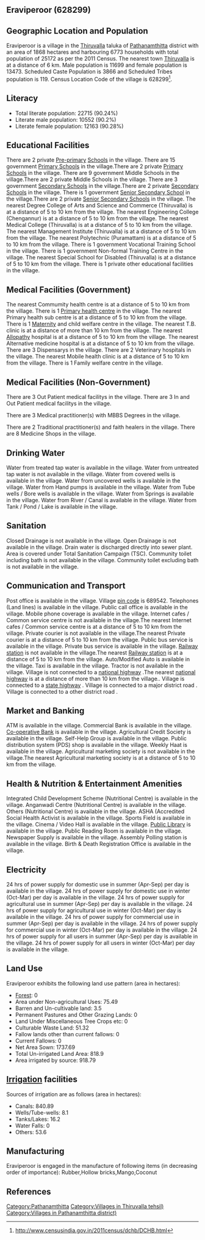 {{Infobox settlement
| name=Eraviperoor
| native_name=
| native_name_lang=
| other_name=
| nickname=
| settlement_type=Village
| image_skyline=
| image_alt=
| image_caption=
| pushpin_map=India Kerala
| pushpin_label_position=right
| pushpin_map_alt=
| pushpin_map_caption=Location in Kerala, India
| latd=
| latm=
| lats=
| latNS=
| longd=
| longm=
| longs=
| longEW=
| coordinates_display=inline,title
| subdivision_type=Country
| subdivision_name={{flag|India}}
| subdivision_type1=[[States and territories of India|State]]
| subdivision_name1=Kerala 
| subdivision_type2=[[List of districts of India|District]]
| subdivision_name2=Pathanamthitta
| subdivision_type3=Tahsil
| subdivision_name3=Thiruvalla
| website=
| established_title=<!-- Established -->
| established_date=
| founder=
| named_for=
| government_type=
| governing_body=
| unit_pref=Metric=
| area_footnotes=
| area_rank=
| area_total_km2=18.68
| elevation_footnotes=
| elevation_m=
| population_total=25172
| population_as_of=2011
| population_rank=
| population_density_km2=1347
| population_demonym=
| population_footnotes=
| demographics_type1=Languages
| demographics1_title1=Official
| demographics1_info1=[[Malayalam language|Malayalam]]
| timezone1=[[Indian Standard Time|IST]]
| utc_offset1==+5:30
| postal_code_type=[[Postal Index Number|PIN]]
| postal_code=689542
| area_code_type=Telephone code
| area_code=
| registration_plate=
| blank1_name_sec1=Nearest city
| blank1_info_sec1=[[Thiruvalla]]
| blank2_name_sec1=[[Human sex ratio|Sex ratio]]
| blank2_info_sec1=1151 [[male|♂]]/[[female|♀]]
| blank3_name_sec1=Literacy
| blank3_info_sec1=90.24%
| blank1_name_sec2=[[2011 Census of India|2011 census]] code
| blank1_info_sec2=628299
| footnotes=
}}

== Eraviperoor (628299) ==

== Geographic Location and Population ==

Eraviperoor is a village in the [[Thiruvalla]] taluka of [[Pathanamthitta]] district with an area of 1868 hectares and harbouring 6773 households with total population of 25172 as per the 2011 Census. The nearest town [[Thiruvalla]] is at a distance of 6 km. Male population is 11699 and female population is 13473. Scheduled Caste Population is 3866 and Scheduled Tribes population is 119. Census Location Code of the village is 628299<ref>http://www.censusindia.gov.in/2011census/dchb/DCHB.html</ref>.


== Literacy ==  
* Total literate population: 22715 (90.24%)
* Literate male population: 10552 (90.2%)
* Literate female population: 12163 (90.28%)


== Educational Facilities ==  
There are 2 private [[Pre-primary]] [[School]]s in the village.
There are 15 government [[Primary School]]s in the village.There are 2 private [[Primary School]]s in the village.
There are 9 government Middle Schools in the village.There are 2 private Middle Schools in the village.
There are 3 government [[Secondary School]]s in the village.There are 2 private [[Secondary School]]s in the village.
There is 1 government [[Senior Secondary School]] in the village.There are 2 private [[Senior Secondary School]]s in the village.
The nearest Degree College of Arts and Science and Commerce (Thiruvalla) is at a distance of 5 to 10 km from the village.
The nearest Engineering College (Chengannur) is at a distance of 5 to 10 km from the village.
The nearest Medical College (Thiruvalla) is at a distance of 5 to 10 km from the village.
The nearest Management Institute (Thiruvalla) is at a distance of 5 to 10 km from the village.
The nearest Polytechnic (Puramattam) is at a distance of 5 to 10 km from the village.
There is 1 government Vocational Training School in the village.
There is 1 government Non-formal Training Centre in the village.
The nearest Special School for Disabled (Thiruvalla) is at a distance of 5 to 10 km from the village.
There is 1 private other educational facilities in the village.


== Medical Facilities (Government) ==
The nearest Commumity health centre is at a distance of 5 to 10 km from the village.
There is 1 [[Primary health centre]] in the village.
The nearest Primary health sub centre is at a distance of 5 to 10 km from the village.
There is 1 [[Maternity]] and child welfare centre in the village.
The nearest T.B. clinic is at a distance of more than 10 km from the village.
The nearest [[Allopathy]] hospital is at a distance of 5 to 10 km from the village.
The nearest Alternative medicine hospital is at a distance of 5 to 10 km from the village.
There are 3 Dispensarys in the village.
There are 2 Veterinary hospitals in the village.
The nearest Mobile health clinic is at a distance of 5 to 10 km from the village.
There is 1 Family welfare centre in the village.


== Medical Facilities (Non-Government) ==
There are 3 Out Patient medical facilitys in the village.
There are 3 In and Out Patient medical facilitys in the village.

There are 3 Medical practitioner(s) with MBBS Degrees in the village.


There are 2 Traditional practitioner(s) and faith healers in the village.
There are 8 Medicine Shops in the village.



== Drinking Water ==
Water from treated tap water is available in the village.
Water from untreated tap water is not available in the village.
Water from covered wells is available in the village.
Water from uncovered wells is available in the village.
Water from Hand pumps is available in the village.
Water from Tube wells / Bore wells is available in the village.
Water from Springs is available in the village.
Water from River / Canal is available in the village.
Water from Tank / Pond / Lake is available in the village.


== Sanitation ==
Closed Drainage is not available in the village.
Open Drainage is not available in the village.
Drain water is discharged directly into sewer plant.
Area is covered under Total Sanitation Campaign (TSC).
Community toilet including bath is not available in the village.
Community toilet excluding bath is not available in the village.


== Communication and Transport ==
Post office is available in the village.
Village [[pin code]] is 689542.
Telephones (Land lines) is available in the village.
Public call office is available in the village.
Mobile phone coverage is available in the village.
Internet cafes / Common service centre is not available in the village.The nearest Internet cafes / Common service centre is at a distance of 5 to 10 km from the village.
Private courier is not available in the village.The nearest Private courier is at a distance of 5 to 10 km from the village.
Public bus service is available in the village.
Private bus service is available in the village.
[[Railway station]] is not available in the village.The nearest [[Railway station]] is at a distance of 5 to 10 km from the village.
Auto/Modified Auto is available in the village.
Taxi is available in the village.
Tractor is not available in the village.
Village is not connected to a [[national highway]] .The nearest [[national highway]] is at a distance of more than 10 km from the village..
Village is connected to a [[state highway]]  .
Village is connected to a major district road    .
Village is connected to a other district road  .







== Market and Banking ==
ATM is available in the village.
Commercial Bank is available in the village.
[[Co-operative Bank]] is available in the village.
Agricultural Credit Society is available in the village.
Self-Help Group is available in the village.
Public distribution system (PDS) shop is available in the village.
Weekly Haat is available in the village.
Agricultural marketing society is not available in the village.The nearest Agricultural marketing society is at a distance of 5 to 10 km from the village.


== Health & Nutrition & Entertainment Amenities ==
Integrated Child Development Scheme (Nutritional Centre) is available in the village.
Anganwadi Centre (Nutritional Centre) is available in the village.
Others (Nutritional Centre) is available in the village.
ASHA (Accredited Social Health Activist is available in the village.
Sports Field is available in the village.
Cinema / Video Hall is available in the village.
[[Public Library]] is available in the village.
Public Reading Room is available in the village.
Newspaper Supply is available in the village.
Assembly Polling station is available in the village.
Birth & Death Registration Office is available in the village.


== Electricity ==
24 hrs of power supply for domestic use in summer (Apr-Sep) per day is available in the village.
24 hrs of power supply for domestic use in winter (Oct-Mar) per day is available in the village.
24 hrs of power supply for agricultural use in summer (Apr-Sep) per day is available in the village.
24 hrs of power supply for agricultural use in winter (Oct-Mar) per day is available in the village.
24 hrs of power supply for commercial use in summer (Apr-Sep) per day is available in the village.
24 hrs of power supply for commercial use in winter (Oct-Mar) per day is available in the village.
24 hrs of power supply for all users in summer (Apr-Sep) per day is available in the village.
24 hrs of power supply for all users in winter (Oct-Mar) per day is available in the village.


== Land Use ==
Eraviperoor exhibits the following land use pattern (area in hectares):
* [[Forest]]: 0
* Area under Non-agricultural Uses: 75.49
* Barren and Un-cultivable land: 3.5
* Permanent Pastures and Other Grazing Lands: 0
* Land Under Miscellaneous Tree Crops etc: 0
* Culturable Waste Land: 51.32
* Fallow lands other than current fallows: 0
* Current Fallows: 0
* Net Area Sown: 1737.69
* Total Un-irrigated Land Area: 818.9
* Area irrigated by source: 918.79


== [[Irrigation]] facilities ==
Sources of irrigation are as follows (area in hectares):
* Canals: 840.89
* Wells/Tube-wells: 8.1
* Tanks/Lakes: 16.2
* Water Falls: 0
* Others: 53.6


== Manufacturing ==
Eraviperoor is engaged in the manufacture of following items (in decreasing order of importance): Rubber,Hollow bricks,Mango,Coconut


[[Category:Pathanamthitta]]
[[Category:Villages in Thiruvalla tehsil)]]
[[Category:Villages in Pathanamthitta district)]]


== References ==
{{Reflist}}


